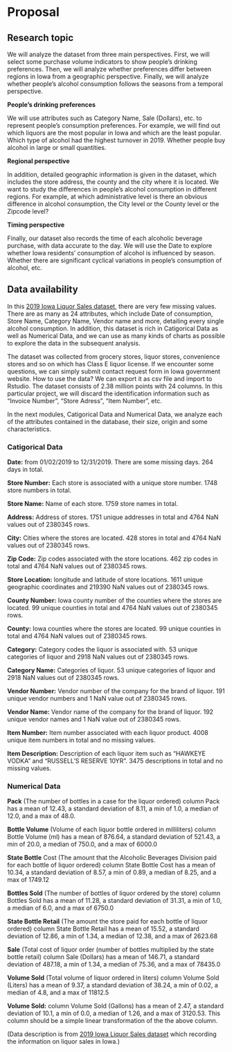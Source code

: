 # Proposal

## Research topic

We will analyze the dataset from three main perspectives. First, we will select some purchase volume indicators to show people's drinking preferences. Then, we will analyze whether preferences differ between regions in Iowa from a geographic perspective. Finally, we will analyze whether people's alcohol consumption follows the seasons from a temporal perspective.

**People's drinking preferences**

We will use attributes such as Category Name, Sale (Dollars), etc. to represent people's consumption preferences. For example, we will find out which liquors are the most popular in Iowa and which are the least popular. Which type of alcohol had the highest turnover in 2019. Whether people buy alcohol in large or small quantities.

**Regional perspective**

In addition, detailed geographic information is given in the dataset, which includes the store address, the county and the city where it is located. We want to study the differences in people's alcohol consumption in different regions. For example, at which administrative level is there an obvious difference in alcohol consumption, the City level or the County level or the Zipcode level?

**Timing perspective**

Finally, our dataset also records the time of each alcoholic beverage purchase, with data accurate to the day. We will use the Date to explore whether Iowa residents' consumption of alcohol is influenced by season. Whether there are significant cyclical variations in people's consumption of alcohol, etc.

## Data availability

In this [2019 Iowa Liquor Sales dataset](https://data.iowa.gov/Sales-Distribution/2019-Iowa-Liquor-Sales/38x4-vs5h), there are very few missing values. There are as many as 24 attributes, which include Date of consumption, Store Name, Category Name, Vendor name and more, detailing every single alcohol consumption. In addition, this dataset is rich in Catigorical Data as well as Numerical Data, and we can use as many kinds of charts as possible to explore the data in the subsequent analysis.

The dataset was collected from grocery stores, liquor stores, convenience stores and so on which has Class E liquor license. If we encounter some questions, we can simply submit contact request form in Iowa government website. How to use the data? We can export it as csv file and import to Rstudio. The dataset consists of 2.38 million points with 24 columns. In this particular project, we will discard the identification information such as "Invoice Number", "Store Adress", "Item Number", etc.

In the next modules, Catigorical Data and Numerical Data, we analyze each of the attributes contained in the database, their size, origin and some characteristics.

### Catigorical Data

**Date:** from 01/02/2019 to 12/31/2019. There are some missing days. 264 days in total.

**Store Number:** Each store is associated with a unique store number. 1748 store numbers in total.

**Store Name:** Name of each store. 1759 store names in total.

**Address:** Address of stores. 1751 unique addresses in total and 4764 NaN values out of 2380345 rows.

**City:** Cities where the stores are located. 428 stores in total and 4764 NaN values out of 2380345 rows.

**Zip Code:** Zip codes associated with the store locations. 462 zip codes in total and 4764 NaN values out of 2380345 rows.

**Store Location:** longitude and latitude of store locations. 1611 unique geographic coordinates and 219390 NaN values out of 2380345 rows.

**County Number:** Iowa county number of the counties where the stores are located. 99 unique counties in total and 4764 NaN values out of 2380345 rows.

**County:** Iowa counties where the stores are located. 99 unique counties in total and 4764 NaN values out of 2380345 rows.

**Category:** Category codes the liquor is associated with. 53 unique categories of liquor and 2918 NaN values out of 2380345 rows.

**Category Name:** Categories of liquor. 53 unique categories of liquor and 2918 NaN values out of 2380345 rows.

**Vendor Number:** Vendor number of the company for the brand of liquor. 191 unique vendor numbers and 1 NaN value out of 2380345 rows.

**Vendor Name:** Vendor name of the company for the brand of liquor. 192 unique vendor names and 1 NaN value out of 2380345 rows.

**Item Number:** Item number associated with each liquor product. 4008 unique item numbers in total and no missing values.

**Item Description:** Description of each liquor item such as "HAWKEYE VODKA" and "RUSSELL'S RESERVE 10YR". 3475 descriptions in total and no missing values.

### Numerical Data

**Pack** (The number of bottles in a case for the liquor ordered) column Pack has a mean of 12.43, a standard deviation of 8.11, a min of 1.0, a median of 12.0, and a max of 48.0.

**Bottle Volume** (Volume of each liquor bottle ordered in milliliters) column Bottle Volume (ml) has a mean of 876.64, a standard deviation of 521.43, a min of 20.0, a median of 750.0, and a max of 6000.0

**State Bottle** Cost (The amount that the Alcoholic Beverages Division paid for each bottle of liquor ordered) column State Bottle Cost has a mean of 10.34, a standard deviation of 8.57, a min of 0.89, a median of 8.25, and a max of 1749.12

**Bottles Sold** (The number of bottles of liquor ordered by the store) column Bottles Sold has a mean of 11.28, a standard deviation of 31.31, a min of 1.0, a median of 6.0, and a max of 6750.0

**State Bottle Retail** (The amount the store paid for each bottle of liquor ordered) column State Bottle Retail has a mean of 15.52, a standard deviation of 12.86, a min of 1.34, a median of 12.38, and a max of 2623.68

**Sale** (Total cost of liquor order (number of bottles multiplied by the state bottle retail) column Sale (Dollars) has a mean of 146.71, a standard deviation of 487.18, a min of 1.34, a median of 75.36, and a max of 78435.0

**Volume Sold** (Total volume of liquor ordered in liters) column Volume Sold (Liters) has a mean of 9.37, a standard deviation of 38.24, a min of 0.02, a median of 4.8, and a max of 11812.5

**Volume Sold:** column Volume Sold (Gallons) has a mean of 2.47, a standard deviation of 10.1, a min of 0.0, a median of 1.26, and a max of 3120.53. This column should be a simple linear transformation of the the above column.

(Data description is from [2019 Iowa Liquor Sales dataset](https://data.iowa.gov/Sales-Distribution/2019-Iowa-Liquor-Sales/38x4-vs5h) which recording the information on liquor sales in Iowa.)

